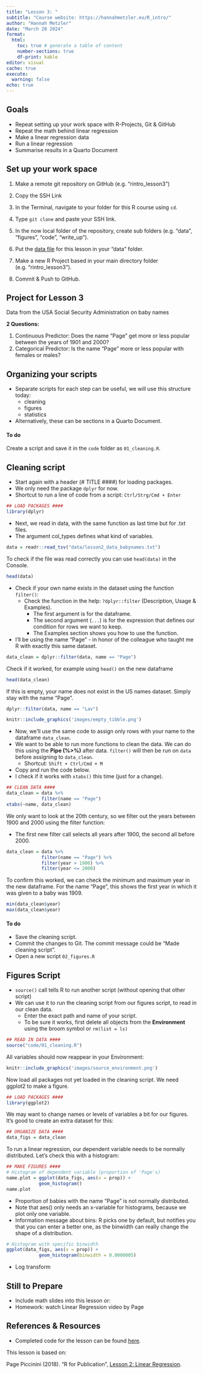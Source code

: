 ```yaml
---
title: "Lesson 3: "
subtitle: "Course website: https://hannahmetzler.eu/R_intro/"
author: "Hannah Metzler"
date: "March 20 2024"
format: 
  html:
    toc: true # generate a table of content
    number-sections: true
    df-print: kable
editor: visual
cache: true
execute: 
  warning: false
echo: true
---
```


## Goals

-   Repeat setting up your work space with R-Projects, Git & GitHub
-   Repeat the math behind linear regression
-   Make a linear regression data
-   Run a linear regression
-   Summarise results in a Quarto Document

## Set up your work space

1.  Make a remote git repository on GitHub (e.g. “rintro_lesson3”)

2.  Copy the SSH Link

3.  In the Terminal, navigate to your folder for this R course using `cd`.

4.  Type `git clone` and paste your SSH link.

5.  In the now local folder of the repository, create sub folders (e.g. “data”, “figures”, “code”, “write_up”).

6.  Put the [data file](https://github.com/hannahmetzler/R_intro_lesson3/blob/main/data/rcourse_lesson2_data.txt) for this lesson in your “data” folder.

7.  Make a new R Project based in your main directory folder (e.g. “rintro_lesson3”).

8.  Commit & Push to GitHub.

<!-- ## Math of linear regression -->

<!-- ```{r, read data, echo = F} -->

<!-- #ChickWeight dataset -->

<!-- data(package = "datasets", ChickWeight) -->

<!-- data = ChickWeight -->

<!-- ``` -->

<!-- * Link to [Slides](https://pagepiccinini.files.wordpress.com/2016/02/rcourse_lesson2.pdf) -->

## Project for Lesson 3

Data from the USA Social Security Administration on baby names

**2 Questions:**

1.  Continuous Predictor: Does the name "Page" get more or less popular between the years of 1901 and 2000?
2.  Categorical Predictor: Is the name "Page" more or less popular with females or males?

## Organizing your scripts

-   Separate scripts for each step can be useful, we will use this structure today:
    -   cleaning
    -   figures
    -   statistics
-   Alternatively, these can be sections in a Quarto Document.

::: callout-caution
#### To do

Create a script and save it in the `code` folder as `01_cleaning.R`.
:::

## Cleaning script

-   Start again with a header (# TITLE ####) for loading packages.
-   We only need the package `dplyr` for now.
-   Shortcut to run a line of code from a script: `Ctrl/Strg/Cmd + Enter`

```r
## LOAD PACKAGES ####
library(dplyr)
```

-   Next, we read in data, with the same function as last time but for .txt files.
-   The argument col_types defines what kind of variables.

```r
data = readr::read_tsv("data/lesson2_data_babynames.txt")
```

To check if the file was read correctly you can use `head(data)` in the Console.

```r
head(data)
```

-   Check if your own name exists in the dataset using the function `filter()`:
    -   Check the function in the help: `?dplyr::filter` (Description, Usage & Examples).
        -   The first argument is for the dataframe.
        -   The second argument (`...`) is for the expression that defines our condition for rows we want to keep.
        -   The Examples section shows you how to use the function.
-   I'll be using the name "Page" - in honor of the colleague who taught me R with exactly this same dataset.

```r
data_clean = dplyr::filter(data, name == "Page")
```

Check if it worked, for example using `head()` on the new dataframe

```r
head(data_clean)
```

If this is empty, your name does not exist in the US names dataset. Simply stay with the name "Page".

```r
dplyr::filter(data, name == "Lav")
```

```r
knitr::include_graphics('images/empty_tibble.png')
```

-   Now, we'll use the same code to assign only rows with your name to the dataframe `data_clean`.
-   We want to be able to run more functions to clean the data. We can do this using the **Pipe (%\>%)** after data. `filter()` will then be run on `data` before assigning to `data_clean`.
    -   Shortcut: `Shift + Ctrl/Cmd + M`
-   Copy and run the code below.
-   I check if it works with `xtabs()` this time (just for a change).

```r
## CLEAN DATA ####
data_clean = data %>%
             filter(name == "Page")
xtabs(~name, data_clean)
```

We only want to look at the 20th century, so we filter out the years between 1900 and 2000 using the filter function:

-   The first new filter call selects all years after 1900, the second all before 2000.

```r
data_clean = data %>%
             filter(name == "Page") %>%
             filter(year > 1900) %>%
             filter(year <= 2000)
```

To confirm this worked, we can check the minimum and maximum year in the new dataframe. For the name "Page", this shows the first year in which it was given to a baby was 1909.

```r
min(data_clean$year)
max(data_clean$year)
```

::: callout-caution
#### To do

-   Save the cleaning script.
-   Commit the changes to Git. The commit message could be "Made cleaning script".
-   Open a new script `02_figures.R`
:::

## Figures Script

-   `source()` call tells R to run another script (without opening that other script)
-   We can use it to run the cleaning script from our figures script, to read in our clean data.
    -   Enter the exact path and name of your script.
    -   To be sure it works, first delete all objects from the **Environment** using the broom symbol or `rm(list = ls)`

```r
## READ IN DATA ####
source("code/01_cleaning.R")
```

All variables should now reappear in your Environment:

```r
knitr::include_graphics('images/source_environment.png')
```

Now load all packages not yet loaded in the cleaning script. We need ggplot2 to make a figure. 

```r
## LOAD PACKAGES ####
library(ggplot2)
```

We may want to change names or levels of variables a bit for our figures. It's good to create an extra dataset for this: 

```r
## ORGANIZE DATA ####
data_figs = data_clean
```

To run a linear regression, our dependent variable needs to be normally distributed. Let's check this with a histogram:

```r
## MAKE FIGURES ####
# Histogram of dependent variable (proportion of 'Page's)
name.plot = ggplot(data_figs, aes(x = prop)) +
            geom_histogram()
name.plot
```
- Proportion of babies with the name "Page" is not normally distributed. 
- Note that aes() only needs an x-variable for histograms, because we plot only one variable. 
- Information message about bins: R picks one by default, but notifies you that you can enter a better one, as the binwidth can really change the shape of a distribution.  

```r
# Histogram with specific binwidth
ggplot(data_figs, aes(x = prop)) +
            geom_histogram(binwidth = 0.0000005)
```
- Log transform 

## Still to Prepare

-   Include math slides into this lesson or:
-   Homework: watch Linear Regression video by Page

## References & Resources

-   Completed code for the lesson can be found [here](https://github.com/hannahmetzler/R_intro_lesson3).

This lesson is based on:

Page Piccinini (2018). "R for Publication", [Lesson 2: Linear Regression](https://pagepiccinini.com/r-course/lesson-2-linear-regression/).
